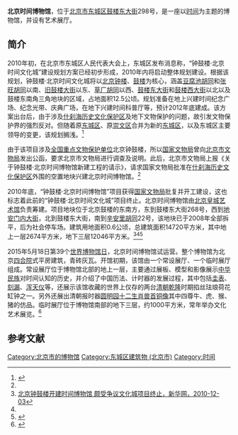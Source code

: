 '''北京时间博物馆'''，位于[[北京市|北京市]][[东城区|东城区]][[鼓楼东大街|鼓楼东大街]]298号，是一座以[[时间|时间]]为主题的博物馆，并设有艺术展厅。

==简介==
2010年初，在北京市东城区人民代表大会上，东城区发布消息称，“钟鼓楼·北京时间文化城”建设规划方案已经初步形成，2010年内将启动整体规划建设。根据该规划，钟鼓楼·北京时间文化城将以[[北京钟楼|北京钟楼]]、[[北京鼓楼|鼓楼]]为核心，涵盖[[豆腐池胡同|豆腐池胡同]]和[[张旺胡同|张旺胡同]]以南、[[旧鼓楼大街|旧鼓楼大街]]以东、[[草厂胡同|草厂胡同]]以西、[[鼓楼东大街|鼓楼东大街]]和[[鼓楼西大街|鼓楼西大街]]以北以及鼓楼东南角三角地块的区域，占地面积12.5公顷。规划准备在地上兴建时间纪念广场、纪念光带、庆典广场，在地下兴建时间科普厅等，预计2012年底建成。该方案出台后，由于涉及[[北京历史文化保护区|什刹海历史文化保护区]]及地下文物保护的问题，故引发文物保护界的强烈反对。但随着原[[东城区_(1958–2010)|东城区]]、原[[崇文区|崇文区]]合并为新的[[东城区_(北京市)|东城区]]，以及东城区主要领导的变更，该规划搁浅。<ref name=rmw>{{Cite web |url=http://culture.people.com.cn/GB/22219/13429816.html |title=由“城”变“馆”，北京时间文化城终结，人民网，2010-12-08 |accessdate=2016-09-06 |archive-date=2016-09-16 |archive-url=https://web.archive.org/web/20160916012751/http://culture.people.com.cn/GB/22219/13429816.html |dead-url=no }}</ref>

由于该项目涉及[[全国重点文物保护单位|全国重点文物保护单位]]北京钟鼓楼，所以[[国家文物局|国家文物局]]曾向[[北京市文物局|北京市文物局]]发出公函，要求北京市文物局进行调查及说明。此后，北京市文物局上报《关于钟鼓楼·北京时间博物馆新建工程的请示》，请求国家文物局批准在[[北京历史文化保护区|什刹海历史文化保护区]]外围的空置地块兴建北京时间博物馆。<ref name=xhw/>

2010年底，“钟鼓楼·北京时间博物馆”项目获得[[国家文物局|国家文物局]]批复并开工建设，这也标志着此前的“钟鼓楼·北京时间文化城”项目终止。北京时间博物馆由[[北京皇城艺术馆|北京皇城艺术馆]]负责筹建。项目地块位于北京鼓楼的东南方，东到鼓楼东大街268号，西到[[地安门内大街|地安门内大街]]，北到鼓楼东大街，南到[[辛安里胡同|辛安里胡同]]22号，该地块已于2008年全部拆平，后为社会停车场。建筑用地面积0.6公顷，总建筑面积14720平方米，其中地上一层2674平方米，地下三层12046平方米。<ref name=xhw>[http://news.xinhuanet.com/2010-12/03/c_12842344.htm 北京钟鼓楼开建时间博物馆 颇受争议文化城项目终止，新华网，2010-12-03]</ref><ref name=rmw/><ref>{{Cite web |url=http://www.gooood.hk/beijing-drum-tower-time-museum-by-bidg.htm |title=钟鼓楼·北京时间博物馆 Beijing Drum Tower Time Museum by BIDG，谷德设计网，2015-12-22 |accessdate=2016-09-06 |archive-date=2016-08-04 |archive-url=https://web.archive.org/web/20160804213216/http://www.gooood.hk/beijing-drum-tower-time-museum-by-bidg.htm |dead-url=no }}</ref>

2015年5月18日第39个[[世界博物馆日|世界博物馆日]]，北京时间博物馆试运营。整个博物馆为北京[[四合院|四合院]]式平房建筑，青砖灰瓦。开馆初期，该馆由一个常设展厅、一个临时展厅组成。常设展厅位于博物馆北部的地上一层，主要通过展板、模型和影像展示[[中华民族|中华民族]]对时间认知的历史，并介绍了中国历法、计时器的发展过程，其中包括[[圭表|圭表]]、[[铜壶滴漏|刻漏]]、[[浑天仪|浑天仪]]等，还展示该馆收藏的世界上仅存的两台[[清朝|清朝]][[乾隆|乾隆]]时期掐丝珐琅荷花缸钟之一。另外还展出清朝报时器[[圆明园十二生肖兽首铜像|圆明园十二生肖兽首铜像]]其中四尊牛、虎、猴、猪的仿品。临时展厅位于博物馆南部的地下三层，约1000平方米，常年举办文化艺术展览。<ref>{{Cite web |url=http://cass.cssn.cn/xuezhejiayuan/201602/t20160226_2884145.html |title=朱高磊，北京时间博物馆，社科院专刊2016年2月26日总第332期 |accessdate=2016年9月6日 |archive-date=2016年9月17日 |archive-url=https://web.archive.org/web/20160917082923/http://cass.cssn.cn/xuezhejiayuan/201602/t20160226_2884145.html |dead-url=no }}</ref>

==参考文献==
{{reflist}}

[[Category:北京市的博物馆|Category:北京市的博物馆]]
[[Category:东城区建筑物_(北京市)|Category:东城区建筑物 (北京市)]]
[[Category:时间|Category:时间]]